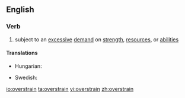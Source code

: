 ==English==

===Verb===
{{en-verb}}
#subject to an [[excessive]] [[demand]] on [[strength]], [[resource]]s, or [[abilities]]

====Translations====
{{trans-top|subject to an excessive demand}}
* Hungarian: {{t|hu|túlfeszít}}
{{trans-mid}}
* Swedish: {{t+|sv|överanstränga}}
{{trans-bottom}}

[[io:overstrain]]
[[ta:overstrain]]
[[vi:overstrain]]
[[zh:overstrain]]